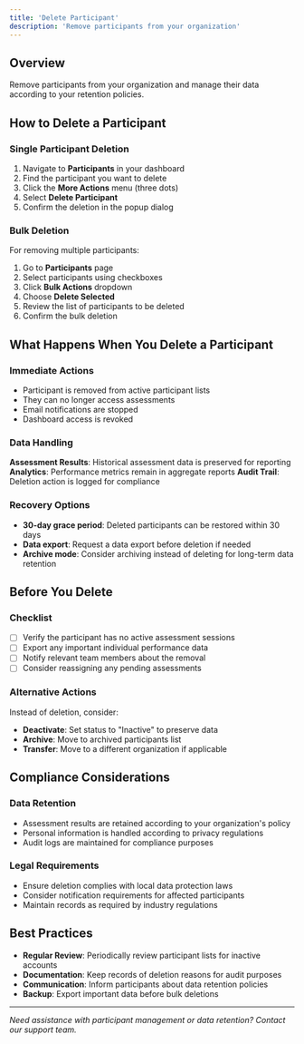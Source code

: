 ```yaml
---
title: 'Delete Participant'
description: 'Remove participants from your organization'
---
```


## Overview

Remove participants from your organization and manage their data according to your retention policies.

## How to Delete a Participant

### Single Participant Deletion

1. Navigate to **Participants** in your dashboard
2. Find the participant you want to delete
3. Click the **More Actions** menu (three dots)
4. Select **Delete Participant**
5. Confirm the deletion in the popup dialog

### Bulk Deletion

For removing multiple participants:

1. Go to **Participants** page
2. Select participants using checkboxes
3. Click **Bulk Actions** dropdown
4. Choose **Delete Selected**
5. Review the list of participants to be deleted
6. Confirm the bulk deletion

## What Happens When You Delete a Participant

### Immediate Actions

- Participant is removed from active participant lists
- They can no longer access assessments
- Email notifications are stopped
- Dashboard access is revoked

### Data Handling

**Assessment Results**: Historical assessment data is preserved for reporting
**Analytics**: Performance metrics remain in aggregate reports
**Audit Trail**: Deletion action is logged for compliance

### Recovery Options

- **30-day grace period**: Deleted participants can be restored within 30 days
- **Data export**: Request a data export before deletion if needed
- **Archive mode**: Consider archiving instead of deleting for long-term data retention

## Before You Delete

### Checklist

- [ ] Verify the participant has no active assessment sessions
- [ ] Export any important individual performance data
- [ ] Notify relevant team members about the removal
- [ ] Consider reassigning any pending assessments

### Alternative Actions

Instead of deletion, consider:

- **Deactivate**: Set status to "Inactive" to preserve data
- **Archive**: Move to archived participants list
- **Transfer**: Move to a different organization if applicable

## Compliance Considerations

### Data Retention

- Assessment results are retained according to your organization's policy
- Personal information is handled according to privacy regulations
- Audit logs are maintained for compliance purposes

### Legal Requirements

- Ensure deletion complies with local data protection laws
- Consider notification requirements for affected participants
- Maintain records as required by industry regulations

## Best Practices

- **Regular Review**: Periodically review participant lists for inactive accounts
- **Documentation**: Keep records of deletion reasons for audit purposes
- **Communication**: Inform participants about data retention policies
- **Backup**: Export important data before bulk deletions

---

*Need assistance with participant management or data retention? Contact our support team.* 